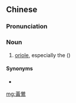 {{also|黄莺}}
==Chinese==
{{zh-forms|s=黄莺}}
{{zh-wp}}

===Pronunciation===
{{zh-pron
|m=huángyīng
|mn=n̂g-eng
|cat=n
}}

===Noun===
{{zh-noun}}

# [[oriole]], especially the {{vern|black-naped oriole}} ({{taxlink|Oriolus chinensis|species|noshow=1|ver=161103}})

====Synonyms====
* {{zh-l|黃鸝}}

{{zh-cat|Birds}}

[[mg:黃鶯]]